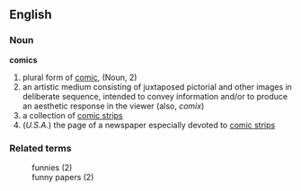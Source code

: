 ==English==
===Noun===
'''comics'''
#plural form of [[comic]], (Noun, 2)
#an artistic medium consisting of juxtaposed pictorial and other images in deliberate sequence, intended to convey information and/or to produce an aesthetic response in the viewer (also, ''comix'')
#a collection of [[comic strip]]s
#(''U.S.A.'') the page of a newspaper especially devoted to [[comic strip]]s

===Related terms===
:funnies (2)
:funny papers (2)